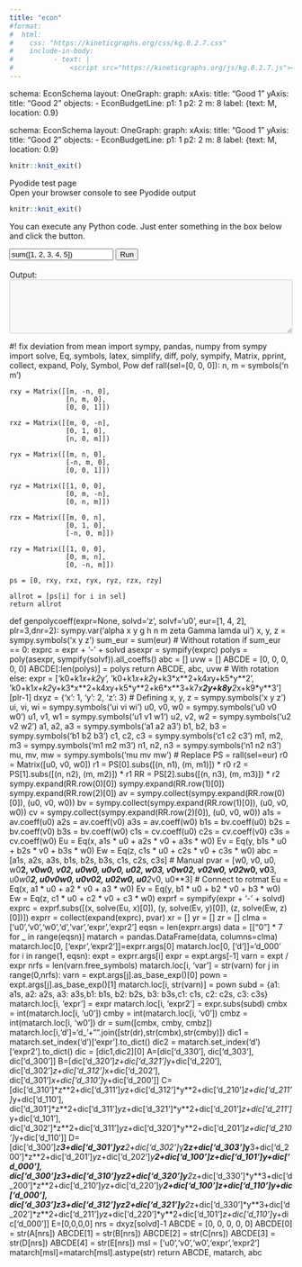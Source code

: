 ```yaml
---
title: "econ"
#format: 
#  html:
#    css: "https://kineticgraphs.org/css/kg.0.2.7.css"
#    include-in-body:
#          - text: |
#              <script src="https://kineticgraphs.org/js/kg.0.2.7.js"></script>
---
```


<head>
      <script src="https://kineticgraphs.org/js/kg.0.2.7.js"></script>
      <link rel="stylesheet" href="https://kineticgraphs.org/css/kg.0.2.7.css">
</head>

<div class="kg-container">
schema: EconSchema
layout:
  OneGraph:
    graph:
      xAxis: 
        title: "Good 1"
      yAxis: 
        title: "Good 2"
      objects: 
      - EconBudgetLine:
          p1: 1
          p2: 2
          m: 8
          label: {text: M, location: 0.9}
</div>

::: {.kg-container}
schema: EconSchema
layout:
  OneGraph:
    graph:
      xAxis: 
        title: "Good 1"
      yAxis: 
        title: "Good 2"
      objects: 
      - EconBudgetLine:
          p1: 1
          p2: 2
          m: 8
          label: {text: M, location: 0.9}
:::

```r
knitr::knit_exit()
```


<p id=ary></p>
<p id=nmb></p>
<p id=str></p>



<head>
      <script src="https://cdn.jsdelivr.net/pyodide/v0.24.1/full/pyodide.js"></script>
</head>
<body>
    Pyodide test page <br>
    Open your browser console to see Pyodide output
    <script type="text/javascript">
      async function main(){
        let pyodide = await loadPyodide();
        console.log(pyodide.runPython(`
            import sys
            sys.version
        `));
        pyodide.runPython("print(1*5)");
      }
      main();
    </script>
</body>

```r
knitr::knit_exit()
```

<html>
  <head>
    <script src="https://cdn.jsdelivr.net/pyodide/v0.24.1/full/pyodide.js"></script>
  </head>

  <body>
    <p>
      You can execute any Python code. Just enter something in the box below and
      click the button.
    </p>
    <input id="code" value="sum([1, 2, 3, 4, 5])" />
    <button onclick="evaluatePython()">Run</button>
    <br />
    <br />
    <div>Output:</div>
    <textarea id="output" style="width: 100%;" rows="6" disabled></textarea>

    <script>
      const output = document.getElementById("output");
      const code = document.getElementById("code");

      function addToOutput(s) {
        output.value += ">>>" + code.value + "\n" + s + "\n";
      }

      output.value = "Initializing...\n";
      // init Pyodide
      async function main() {
        let pyodide = await loadPyodide();
        output.value += "Ready!\n";
        return pyodide;
      }
      let pyodideReadyPromise = main();

      async function evaluatePython() {
        let pyodide = await pyodideReadyPromise;
        try {
          let output = pyodide.runPython(code.value);
          addToOutput(output);
        } catch (err) {
          addToOutput(err);
        }
      }
    </script>
  </body>
</html>

#! fix deviation from mean
import sympy, pandas, numpy
from sympy import solve, Eq, symbols, latex, simplify, diff, poly, sympify, Matrix, pprint, collect, expand, Poly, Symbol, Pow
def rall(sel=[0, 0, 0]):
    n, m = symbols('n m')
    
    rxy = Matrix([[m, -n, 0], 
                  [n, m, 0],
                  [0, 0, 1]])
    
    rxz = Matrix([[m, 0, -n], 
                  [0, 1, 0],
                  [n, 0, m]])
    
    ryx = Matrix([[m, n, 0], 
                  [-n, m, 0],
                  [0, 0, 1]])
    
    ryz = Matrix([[1, 0, 0], 
                  [0, m, -n],
                  [0, n, m]])
    
    rzx = Matrix([[m, 0, n], 
                  [0, 1, 0],
                  [-n, 0, m]])
    
    rzy = Matrix([[1, 0, 0], 
                  [0, m, n],
                  [0, -n, m]])
    
    ps = [0, rxy, rxz, ryx, ryz, rzx, rzy]
    
    allrot = [ps[i] for i in sel]
    return allrot

def genpolycoeff(expr=None, solvd='z', solvf='u0', eur=[1, 4, 2], plr=3,dnr=2):
    sympy.var('alpha x y g h n m zeta Gamma lamda ui')
    x, y, z = sympy.symbols('x y z')
    sum_eur = sum(eur)
    # Without rotation
    if sum_eur == 0:
        exprc = expr + '-' + solvd
        asexpr = sympify(exprc)
        polys = poly(asexpr, sympify(solvf)).all_coeffs()
        abc = []
        uvw = []
        ABCDE = [0, 0, 0, 0, 0]
        ABCDE[:len(polys)] = polys
        return ABCDE, abc, uvw
    # With rotation
    else:
        expr = ['k0+k1*x+k2*y', 'k0+k1*x+k2*y+k3*x**2+k4*x*y+k5*y**2', 'k0+k1*x+k2*y+k3*x**2+k4*x*y+k5*y**2+k6*x**3+k7*x**2*y+k8*y**2*x+k9*y**3'][plr-1]
        dxyz = {'x': 1, 'y': 2, 'z': 3}
        # Defining
        x,  y,  z  = sympy.symbols('x y z')
        ui, vi, wi = sympy.symbols('ui vi wi')
        u0, v0, w0 = sympy.symbols('u0 v0 w0')
        u1, v1, w1 = sympy.symbols('u1 v1 w1')
        u2, v2, w2 = sympy.symbols('u2 v2 w2')
        a1, a2, a3 = sympy.symbols('a1 a2 a3')
        b1, b2, b3 = sympy.symbols('b1 b2 b3')
        c1, c2, c3 = sympy.symbols('c1 c2 c3')
        m1, m2, m3 = sympy.symbols('m1 m2 m3')
        n1, n2, n3 = sympy.symbols('n1 n2 n3')
        mu, mv, mw = sympy.symbols('mu mv mw')
        # Replace
        PS = rall(sel=eur)
        r0 = Matrix([u0, v0, w0])
        r1 = PS[0].subs([(n, n1), (m, m1)]) * r0
        r2 = PS[1].subs([(n, n2), (m, m2)]) * r1
        RR = PS[2].subs([(n, n3), (m, m3)]) * r2
        sympy.expand(RR.row(0)[0])
        sympy.expand(RR.row(1)[0])
        sympy.expand(RR.row(2)[0])
        av = sympy.collect(sympy.expand(RR.row(0)[0]), (u0, v0, w0))
        bv = sympy.collect(sympy.expand(RR.row(1)[0]), (u0, v0, w0))
        cv = sympy.collect(sympy.expand(RR.row(2)[0]), (u0, v0, w0))
        a1s = av.coeff(u0)
        a2s = av.coeff(v0)
        a3s = av.coeff(w0)
        b1s = bv.coeff(u0)
        b2s = bv.coeff(v0)
        b3s = bv.coeff(w0)
        c1s = cv.coeff(u0)
        c2s = cv.coeff(v0)
        c3s = cv.coeff(w0)
        Eu = Eq(x, a1s * u0 + a2s * v0 + a3s * w0)
        Ev = Eq(y, b1s * u0 + b2s * v0 + b3s * w0)
        Ew = Eq(z, c1s * u0 + c2s * v0 + c3s * w0)
        abc = [a1s, a2s, a3s, b1s, b2s, b3s, c1s, c2s, c3s]
        # Manual
        pvar = [w0, v0, u0, w0**2, v0*w0, v0**2, u0*w0, u0*v0, u0**2, w0**3, v0*w0**2, v0**2*w0, v0**2*w0, v0**3, u0*w0**2, u0*v0*w0, u0*v0**2, u0**2*w0, u0**2*v0, u0**3]
        # Connect to rotmat
        Eu = Eq(x, a1 * u0 + a2 * v0 + a3 * w0)
        Ev = Eq(y, b1 * u0 + b2 * v0 + b3 * w0)
        Ew = Eq(z, c1 * u0 + c2 * v0 + c3 * w0)
        exprf = sympify(expr + '-' + solvd)
        exprc = exprf.subs([(x, solve(Eu, x)[0]), (y, solve(Ev, y)[0]), (z, solve(Ew, z)[0])])
        exprr = collect(expand(exprc), pvar)
        xr = [] 
        yr = []
        zr = []
        clma = ['u0','v0','w0','d','var','expr','expr2']
        eqsn = len(exprr.args)
        data = [["0"] * 7 for _ in range(eqsn)]
        matarch = pandas.DataFrame(data, columns=clma)
        matarch.loc[0, ['expr','expr2']]=exprr.args[0]
        matarch.loc[0, ['d']]='d_000'
        for i in range(1, eqsn):
            expt = exprr.args[i]
            expr = expt.args[-1]
            varn = expt / expr
            nrfs = len(varn.free_symbols)
            matarch.loc[i, 'var'] = str(varn)
            for j in range(0,nrfs):
                varn = expt.args[j].as_base_exp()[0]
                pown = expt.args[j].as_base_exp()[1]
                matarch.loc[i, str(varn)] = pown
            subd = {a1: a1s, a2: a2s, a3: a3s,b1: b1s, b2: b2s, b3: b3s,c1: c1s, c2: c2s, c3: c3s}
            matarch.loc[i, 'expr'] = expr
            matarch.loc[i, 'expr2'] = expr.subs(subd) 
            cmbx = int(matarch.loc[i, 'u0'])
            cmby = int(matarch.loc[i, 'v0'])
            cmbz = int(matarch.loc[i, 'w0'])
            dr = sum([cmbx, cmby, cmbz])
            matarch.loc[i,'d']='d_'+"".join([str(dr),str(cmbx),str(cmby)])
    dic1 = matarch.set_index('d')['expr'].to_dict()
    dic2 = matarch.set_index('d')['expr2'].to_dict()
    dic = [dic1,dic2][0]
    A=[dic['d_330'],
       dic['d_303'],
       dic['d_300']]
    B=[dic['d_320']*z+dic['d_321']*y+dic['d_220'],
       dic['d_302']*z+dic['d_312']*x+dic['d_202'],
       dic['d_301']*x+dic['d_310']*y+dic['d_200']]
    C=[dic['d_310']*z**2+dic['d_311']*y*z+dic['d_312']*y**2+dic['d_210']*z+dic['d_211']*y+dic['d_110'],
       dic['d_301']*z**2+dic['d_311']*y*z+dic['d_321']*y**2+dic['d_201']*z+dic['d_211']*y+dic['d_101'],
       dic['d_302']*z**2+dic['d_311']*y*z+dic['d_320']*y**2+dic['d_201']*z+dic['d_210']*y+dic['d_110']]
    D=[dic['d_300']*z**3+dic['d_301']*y*z**2+dic['d_302']*y**2*z+dic['d_303']*y**3+dic['d_200']*z**2+dic['d_201']*y*z+dic['d_202']*y**2+dic['d_100']*z+dic['d_101']*y+dic['d_000'],
       dic['d_300']*z**3+dic['d_310']*y*z**2+dic['d_320']*y**2*z+dic['d_330']*y**3+dic['d_200']*z**2+dic['d_210']*y*z+dic['d_220']*y**2+dic['d_100']*z+dic['d_110']*y+dic['d_000'],
       dic['d_303']*z**3+dic['d_312']*y*z**2+dic['d_321']*y**2*z+dic['d_330']*y**3+dic['d_202']*z**2+dic['d_211']*y*z+dic['d_220']*y**2+dic['d_101']*z+dic['d_110']*y+dic['d_000']]
    E=[0,0,0,0]
    nrs = dxyz[solvd]-1
    ABCDE = [0, 0, 0, 0, 0]
    ABCDE[0] = str(A[nrs])
    ABCDE[1] = str(B[nrs])
    ABCDE[2] = str(C[nrs])
    ABCDE[3] = str(D[nrs])
    ABCDE[4] = str(E[nrs])
    msl = ['u0','v0','w0','expr','expr2']
    matarch[msl]=matarch[msl].astype(str)
    return ABCDE, matarch, abc

